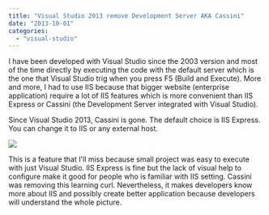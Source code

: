 ```yaml
---
title: "Visual Studio 2013 remove Development Server AKA Cassini"
date: "2013-10-01"
categories: 
  - "visual-studio"
---
```


I have been developed with Visual Studio since the 2003 version and most of the time directly by executing the code with the default server which is the one that Visual Studio trig when you press F5 (Build and Execute). More and more, I had to use IIS because that bigger website (enterprise application) require a lot of IIS features which is more convenient than IIS Express or Cassini (the Development Server integrated with Visual Studio).

Since Visual Studio 2013, Cassini is gone. The default choice is IIS Express. You can change it to IIS or any external host.

![](images/cassini.png)

This is a feature that I'll miss because small project was easy to execute with just Visual Studio. IIS Express is fine but the lack of visual help to configure make it good for people who is familiar with IIS setting. Cassini was removing this learning curl. Nevertheless, it makes developers know more about IIS and possibly create better application because developers will understand the whole picture.
